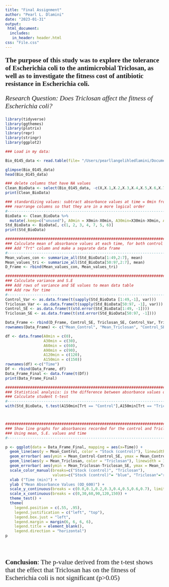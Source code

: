 ```yaml
---
title: "Final Assignment"
author: "Pearl L. Dlamini"
date: "2023-01-31"
output: 
 html_document:
  includes:
   in_header: header.html
css: "File.css"
---
```


<p style="font-family: serif; font-size:16pt; font-style:bold">**The purpose of this study was to explore the tolerance of Escherichia coli to the antimicrobial Triclosan, as well as to investigate the fitness cost of antibiotic resistance in Escherichia coli.**</p>

<p style="font-family: times, new roman; font-size:16pt; font-style:italic">
Research Question: Does Triclosan affect the fitness of Escherichia coli? </p>
```r
library(tidyverse)
library(ggthemes)
library(plotrix)
library(repr)
library(stringr)
library(ggplot2)

### Load in my data:

Bio_0145_data <- read.table(file= "/Users/pearllangelihledlamini/Documents/reproducible_biology/BIOL1007A/DATA/Final_Data.csv", header = TRUE, sep=",", stringsAsFactors = TRUE)

glimpse(Bio_0145_data)
head(Bio_0145_data)

### delete columns that have NA values
Clean_BioData <- select(Bio_0145_data, -c(X,X.1,X.2,X.3,X.4,X.5,X.6,X.7,X.8,X.9))
print(Clean_BioData)

### standardizing values: subtract absorbance values at time = 0min from all values in the row, so that new data contains 0 ABS at time = 0min
### rearrange columns so that they are in a more logical order
#----------------------------------------------------------------------------------
BioData <- Clean_BioData %>%
  mutate(.keep=c("unused"), A0min = X0min-X0min, A30min=X30min-X0min, A60min = X60min-X0min, A120min = X120min-X0min, A150min = X150min-X0min, A90min = X90min-X0min)
Std_BioData <- BioData[, c(1, 2, 3, 4, 7, 5, 6)]
print(Std_BioData)

##################################################################################
### Calculate mean of absorbance values at each time, for both control and Triclosan
### Add "Trt" column and make a separate data frame
#---------------------------------------------------------------------------------
Mean_values_con <- summarize_all(Std_BioData[1:49,2:7], mean)
Mean_values_tri <- summarize_all(Std_BioData[50:97,2:7], mean)
D_Frame <- rbind(Mean_values_con, Mean_values_tri)

##################################################################################
### Calculate variance and S.E
### Add rows of variance and SE values to mean data table
### Add row for time 
#--------------------------------------------------------------------------------
Control_Var <- as.data.frame(t(sapply(Std_BioData [1:49,-1], var)))
Triclosan_Var <- as.data.frame(t(sapply(Std_BioData[50:97, -1], var)))
Control_SE <- as.data.frame(t(std.error(Std_BioData[1:49, -1])))
Triclosan_SE <- as.data.frame(t(std.error(Std_BioData[50:97, -1])))

Data_Frame <- rbind(D_Frame, Control_SE, Triclosan_SE, Control_Var, Triclosan_Var)
rownames(Data_Frame) <- c("Mean_Control", "Mean_Triclosan", "Control_SE", "Triclosan_SE", "Control_Variance", "Triclosan_Variance")

df <- data.frame(A0min = c(0),
                 A30min = c(30),
                 A60min = c(60),
                 A90min = c(90),
                 A120min = c(120),
                 A150min = c(150))
rownames(df) <-c("Time")
Df <- rbind(Data_Frame, df)
Data_Frame_Final <- data.frame(t(Df))
print(Data_Frame_Final)

##################################################################################
### Statistical analysis: is the difference between absorbance values of Triclosan-treated Escherichia coli and the naive Escherishia coli (control) significant? (i.e, at 150 mintues)
### Calculate student t-test
#--------------------------------------------------------------------------------
with(Std_BioData, t.test(A150min[Trt == "Control"],A150min[Trt == "Triclosan"]))



#################################################################################
### Show line graphs for absorbances recorded for the control and Triclosan treatments, on the same plot
### Using mean, S.E. values and time
#----------------------------------------------------------------------------------

p <- ggplot(data = Data_Frame_Final, mapping = aes(x=Time)) + 
  geom_line(aes(y = Mean_Control, color = "Stock (control)"), linewidth = 1.1) +
  geom_errorbar( aes(ymin = Mean_Control-Control_SE, ymax = Mean_Control+Control_SE),width = 0.2) +
  geom_line(aes(y = Mean_Triclosan, color = "Triclosan"), linewidth = 1.1) +
  geom_errorbar( aes(ymin = Mean_Triclosan-Triclosan_SE, ymax = Mean_Triclosan+Triclosan_SE),width = 0.2) +
  scale_color_manual(breaks=c("Stock (control)", "Triclosan"),
                     values=c("Stock (control)"= "blue", "Triclosan"="red")) +
  xlab ("Time (min)") +
  ylab ("Mean Absorbance Values (OD_600)") +
  scale_y_continuous(breaks = c(0.0,0.1,0.2,0.3,0.4,0.5,0.6,0.7), limits = c(0.0,0.7)) +
  scale_x_continuous(breaks = c(0,30,60,90,120,150)) +
  theme_test() +
  theme(
    legend.position = c(.55, .95),
    legend.justification = c("left", "top"),
    legend.box.just = "left",
    legend.margin = margin(6, 6, 6, 6),
    legend.title = element_blank(),
    legend.direction = "horizontal")
p


 
```

<p style="font-family: serif; font-size:16pt; font-style:bold">**Conclusion**: The p-value derived from the t-test shows that the effect that Triclosan has on the fitness of Escherichia coli is not significant (p>0.05) </p>

